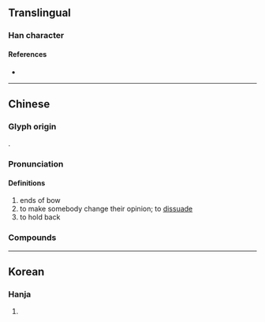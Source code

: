 {{character info}}
==Translingual==

===Han character===
{{Han char|rn=57|rad=弓|as=12|sn=15|four=97727|canj=FKN|ids=⿱敝弓}}

====References====
* {{Han ref|kx=0360.390|dkj=09859|hdz=21002.070|uh=5F46}}

----

==Chinese==
{{zh-forms|s=别|s2=彆|t2=別|note=别: "to dissuade"}}

===Glyph origin===
{{Han etym}}
{{Han compound|敝|弓|c1=p|c2=s|t2=bow|ls=psc}}.

===Pronunciation===
{{zh-pron
|m=biè
|ma=Zh-bié.ogg
|c=bit3
|mc=y
|oc=y
|cat=v,n
}}

====Definitions====
{{zh-hanzi}}

# ends of bow
# to make somebody change their opinion; to [[dissuade]]
# to hold back

===Compounds===
{{zh-der|一彆頭|彆氣|彆扭|彆口氣|彆強|皺彆|拗彆|拗彆攪炒|鬥彆氣|鬧彆扭}}

----

==Korean==

===Hanja===
{{ko-hanja|활 뒤틀릴|별}}

# {{hanja form of|별|[[warp]]ed [[bow]]}}